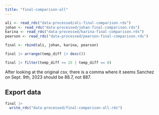 ```yaml
---
title: "final-comparison-all"
---
```


```r
ali <- read_rds("data-processed/ali-final-comparison.rds")
johan <- read_rds("data-processed/johan-final-comparison.rds")
karina <- read_rds("data-processed/karina-final-comparison.rds")
pearson <- read_rds("data-processed/pearson-final-comparison.rds")
```

```r
final <- rbind(ali, johan, karina, pearson)

final |> arrange(temp_diff |> desc())

final |> filter(temp_diff >= 15 | temp_diff == 0)
```

After looking at the original csv, there is a comma where it seems Sanchez on Sept. 9th, 2023 should be 88.7, not 887. 

## Export data

```r
final |> 
  write_rds("data-processed/final-comparison-all.rds")
```


